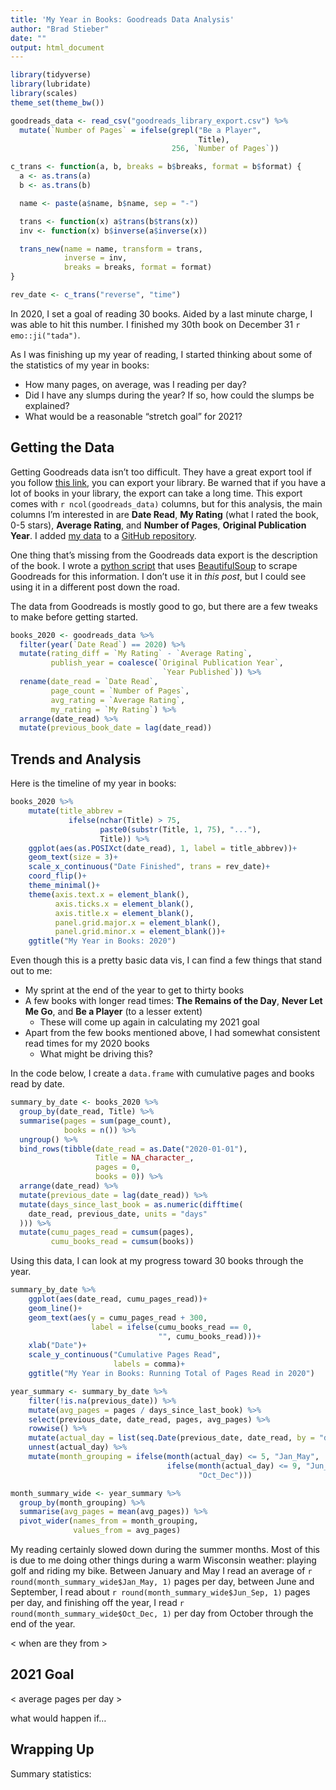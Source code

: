 ```yaml
---
title: 'My Year in Books: Goodreads Data Analysis'
author: "Brad Stieber"
date: ""
output: html_document
---
```


```r
library(tidyverse)
library(lubridate)
library(scales)
theme_set(theme_bw())

goodreads_data <- read_csv("goodreads_library_export.csv") %>%
  mutate(`Number of Pages` = ifelse(grepl("Be a Player",
                                          Title),
                                    256, `Number of Pages`))

c_trans <- function(a, b, breaks = b$breaks, format = b$format) {
  a <- as.trans(a)
  b <- as.trans(b)

  name <- paste(a$name, b$name, sep = "-")

  trans <- function(x) a$trans(b$trans(x))
  inv <- function(x) b$inverse(a$inverse(x))

  trans_new(name = name, transform = trans, 
            inverse = inv, 
            breaks = breaks, format = format)
}

rev_date <- c_trans("reverse", "time")

```


In 2020, I set a goal of reading 30 books. Aided by a last minute charge, I was able to hit this number. I finished my 30th book on December 31 `r emo::ji("tada")`.

As I was finishing up my year of reading, I started thinking about some of the statistics of my year in books:

- How many pages, on average, was I reading per day?
- Did I have any slumps during the year? If so, how could the slumps be explained?
- What would be a reasonable "stretch goal" for 2021?

## Getting the Data

Getting Goodreads data isn't too difficult. They have a great export tool if you follow [this link](https://www.goodreads.com/review/import), you can export your library. Be warned that if you have a lot of books in your library, the export can take a long time. This export comes with `r ncol(goodreads_data)` columns, but for this analysis, the main columns I'm interested in are __Date Read__, __My Rating__ (what I rated the book, 0-5 stars), __Average Rating__, and __Number of Pages__, __Original Publication Year__. I added [my data](https://github.com/bgstieber/files_for_blog/blob/master/goodreads-data-analysis/goodreads_library_export.csv) to a [GitHub repository](https://github.com/bgstieber/files_for_blog/tree/master/goodreads-data-analysis). 

One thing that's missing from the Goodreads data export is the description of the book. I wrote a [python script](https://github.com/bgstieber/files_for_blog/blob/master/goodreads-data-analysis/scrape_goodreads.py) that uses [BeautifulSoup](https://www.crummy.com/software/BeautifulSoup/) to scrape Goodreads for this information. I don't use it in _this post_, but I could see using it in a different post down the road.

The data from Goodreads is mostly good to go, but there are a few tweaks to make before getting started.

```r
books_2020 <- goodreads_data %>%
  filter(year(`Date Read`) == 2020) %>%
  mutate(rating_diff = `My Rating` - `Average Rating`,
         publish_year = coalesce(`Original Publication Year`,
                                  `Year Published`)) %>%
  rename(date_read = `Date Read`,
         page_count = `Number of Pages`,
         avg_rating = `Average Rating`,
         my_rating = `My Rating`) %>%
  arrange(date_read) %>%
  mutate(previous_book_date = lag(date_read))
```


## Trends and Analysis

Here is the timeline of my year in books:

```r
books_2020 %>%
    mutate(title_abbrev = 
             ifelse(nchar(Title) > 75,
                    paste0(substr(Title, 1, 75), "..."),
                    Title)) %>%
    ggplot(aes(as.POSIXct(date_read), 1, label = title_abbrev))+
    geom_text(size = 3)+
    scale_x_continuous("Date Finished", trans = rev_date)+
    coord_flip()+
    theme_minimal()+
    theme(axis.text.x = element_blank(),
          axis.ticks.x = element_blank(),
          axis.title.x = element_blank(),
          panel.grid.major.x = element_blank(),
          panel.grid.minor.x = element_blank())+
    ggtitle("My Year in Books: 2020")
```

Even though this is a pretty basic data vis, I can find a few things that stand out to me:

- My sprint at the end of the year to get to thirty books
- A few books with longer read times: __The Remains of the Day__, __Never Let Me Go__, and __Be a Player__ (to a lesser extent)
  + These will come up again in calculating my 2021 goal
- Apart from the few books mentioned above, I had somewhat consistent read times for my 2020 books
  + What might be driving this?

In the code below, I create a `data.frame` with cumulative pages and books read by date.

```r
summary_by_date <- books_2020 %>%
  group_by(date_read, Title) %>%
  summarise(pages = sum(page_count),
            books = n()) %>%
  ungroup() %>%
  bind_rows(tibble(date_read = as.Date("2020-01-01"),
                   Title = NA_character_,
                   pages = 0,
                   books = 0)) %>%
  arrange(date_read) %>%
  mutate(previous_date = lag(date_read)) %>%
  mutate(days_since_last_book = as.numeric(difftime(
    date_read, previous_date, units = "days"
  ))) %>%
  mutate(cumu_pages_read = cumsum(pages),
         cumu_books_read = cumsum(books))
```

Using this data, I can look at my progress toward 30 books through the year.

```r
summary_by_date %>%
    ggplot(aes(date_read, cumu_pages_read))+
    geom_line()+
    geom_text(aes(y = cumu_pages_read + 300, 
                  label = ifelse(cumu_books_read == 0,
                                 "", cumu_books_read)))+
    xlab("Date")+
    scale_y_continuous("Cumulative Pages Read",
                       labels = comma)+
    ggtitle("My Year in Books: Running Total of Pages Read in 2020")
```

```r
year_summary <- summary_by_date %>%
    filter(!is.na(previous_date)) %>%
    mutate(avg_pages = pages / days_since_last_book) %>%
    select(previous_date, date_read, pages, avg_pages) %>%
    rowwise() %>%
    mutate(actual_day = list(seq.Date(previous_date, date_read, by = "days"))) %>%
    unnest(actual_day) %>%
    mutate(month_grouping = ifelse(month(actual_day) <= 5, "Jan_May",
                                   ifelse(month(actual_day) <= 9, "Jun_Sep", 
                                          "Oct_Dec"))) 

month_summary_wide <- year_summary %>%
  group_by(month_grouping) %>%
  summarise(avg_pages = mean(avg_pages)) %>%
  pivot_wider(names_from = month_grouping, 
              values_from = avg_pages)

```

My reading certainly slowed down during the summer months. Most of this is due to me doing other things during a warm Wisconsin weather: playing golf and riding my bike. Between January and May I read an average of `r round(month_summary_wide$Jan_May, 1)` pages per day, between June and September, I read about `r round(month_summary_wide$Jun_Sep, 1)` pages per day, and finishing off the year, I read `r round(month_summary_wide$Oct_Dec, 1)` per day from October through the end of the year. 



< when are they from >

## 2021 Goal

< average pages per day >

what would happen if...

## Wrapping Up

Summary statistics:

